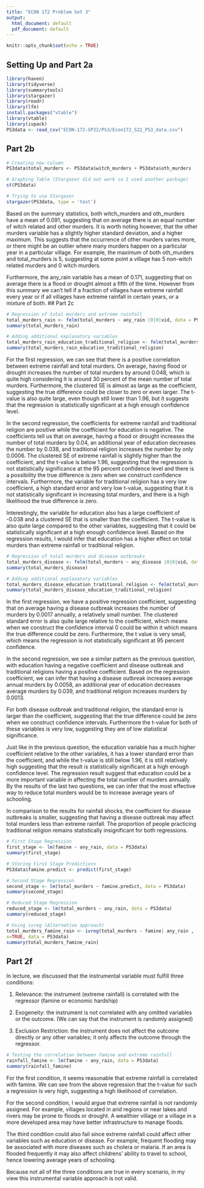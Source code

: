 ```yaml
---
title: "ECON 172 Problem Set 3"
output:
  html_document: default
  pdf_document: default
---
```


```r
knitr::opts_chunk$set(echo = TRUE)
```

## Setting Up and Part 2a
```r
library(haven)
library(tidyverse)
library(summarytools)
library(stargazer)
library(readr)
library(lfe)
install.packages("vtable")
library(vtable)
library(ivpack)
PS3data <- read_csv("ECON-172-SP22/PS3/Econ172_S22_PS3_data.csv")
```
## Part 2b
```r
# Creating new column
PS3data$total_murders <- PS3data$witch_murders + PS3data$oth_murders

# Graphing Table (Stargazer did not work so I used another package)
st(PS3data)

# Trying to use Stargazer
stargazer(PS3data, type = 'text')
```
  Based on the summary statistics, both witch_murders and oth_murders have a mean of 0.091, suggesting that on average there is an equal number of witch related and other murders. It is worth noting however, that the other murders variable has a slightly higher standard deviation, and a higher maximum. This suggests that the occurrence of other murders varies more, or there might be an outlier where many murders happen on a particular year in a particular village. For example, the maximum of both oth_murders and total_murders is 5, suggesting at some point a village has 5 non-witch related murders and 0 witch murders. 
  
  Furthermore, the any_rain variable has a mean of 0.171, suggesting that on average there is a flood or drought almost a fifth of the time. However from this summary we can't tell if a fraction of villages have extreme rainfall every year or if all villages have extreme rainfall in certain years, or a mixture of both. 
## Part 2c
```r
# Regression of total murders and extreme rainfall
total_murders_rain <- felm(total_murders ~ any_rain |0|0|vid, data = PS3data)
summary(total_murders_rain)

# Adding additional explanatory variables
total_murders_rain_education_traditional_religion <- felm(total_murders ~ any_rain + educat + trad_relig |0|0|vid, data = PS3data)
summary(total_murders_rain_education_traditional_religion)
```
  For the first regression, we can see that there is a positive correlation between extreme rainfall and total murders. On average, having flood or drought increases the number of total murders by around 0.048, which is quite high considering it is around 30 percent of the mean number of total murders. Furthermore, the clustered SE is almost as large as the coefficient, suggesting the true difference could be closer to zero or even larger. The t-value is also quite large, even though still lower than 1.96, but it suggests that the regression is statistically significant at a high enough confidence level. 
  
  In the second regression, the coefficients for extreme rainfall and traditional religion are positive while the coefficient for education is negative. The coefficients tell us that on average, having a flood or drought increases the number of total murders by 0.04, an additional year of education decreases the number by 0.038, and traditional religion increases the number by only 0.0006. The clustered SE of extreme rainfall is slightly higher than the coefficient, and the t-value is below 1.96, suggesting that the regression is not statistically significance at the 95 percent confidence level and there is a possibility the true difference is zero when we construct confidence intervals. Furthermore, the variable for traditional religion has a very low coefficient, a high standard error and very low t-value, suggesting that it is not statistically significant in increasing total murders, and there is a high likelihood the true difference is zero. 
  
  Interestingly, the variable for education also has a large coefficient of -0.038 and a clustered SE that is smaller than the coefficient. The t-value is also quite large compared to the other variables, suggesting that it could be statistically significant at a high enough confidence level. Based on the regression results, I would infer that education has a higher effect on total murders than extreme rainfall or traditional religion. 
```r
# Regression of total murders and disease outbreaks
total_murders_disease <- felm(total_murders ~ any_disease |0|0|vid, data = PS3data)
summary(total_murders_disease)

# Adding additional explanatory variables
total_murders_disease_education_traditional_religion <- felm(total_murders ~ any_disease + educat + trad_relig |0|0|vid, data = PS3data)
summary(total_murders_disease_education_traditional_religion)
```
  In the first regression, we have a positive regression coefficient, suggesting that on average having a disease outbreak increases the number of murders by 0.0017 annually, a relatively small number. The clustered standard error is also quite large relative to the coefficient, which means when we construct the confidence interval 0 could be within it which means the true difference could be zero. Furthermore, the t value is very small, which means the regression is not statistically significant at 95 percent confidence.
  
  In the second regression, we see a similar pattern as the previous question, with education having a negative coefficient and disease outbreak and traditional religions having a positive coefficient. Based on the regression coefficient, we can infer that having a disease outbreak increases average annual murders by 0.0058, an additional year of education decreases average murders by 0.039, and traditional religion increases murders by 0.0013. 
  
  For both disease outbreak and traditional religion, the standard error is larger than the coefficient, suggesting that the true difference could be zero when we construct confidence intervals. Furthermore the t-value for both of these variables is very low, suggesting they are of low statistical significance.
  
  Just like in the previous question, the education variable has a much higher coefficient relative to the other variables, it has a lower standard error than the coefficient, and while the t-value is still below 1.96, it is still relatively high suggesting that the result is statistically significant at a high enough confidence level. The regression result suggest that education could be a more important variable in affecting the total number of murders annually. By the results of the last two questions, we can infer that the most effective way to reduce total murders would be to increase average years of schooling. 
  
  In comparison to the results for rainfall shocks, the coefficient for disease outbreaks is smaller, suggesting that having a disease outbreak may affect total murders less than extreme rainfall. The proportion of people practicing traditional religion remains statistically insignificant for both regressions. 
```r
# First Stage Regression
first_stage <- lm(famine ~ any_rain, data = PS3data)
summary(first_stage)

# Storing First Stage Predictions
PS3data$famine.predict <- predict(first_stage)

# Second Stage Regression
second_stage <- lm(total_murders ~ famine.predict, data = PS3data)
summary(second_stage)

# Reduced Stage Regression
reduced_stage <- lm(total_murders ~ any_rain, data = PS3data)
summary(reduced_stage)

# Using ivreg (Alternative approach)
total_murders_famine_rain <- ivreg(total_murders ~ famine| any_rain ,
x=TRUE, data = PS3data)
summary(total_murders_famine_rain)
```
## Part 2f
In lecture, we discussed that the instrumental variable must fulfill three conditions:

1. Relevance: the instrument (extreme rainfall) is correlated with the regressor (famine or economic hardship)

2. Exogeneity: the instrument is not correlated with any omitted variables or the outcome. (We can say that the instrument is randomly assigned)

3. Exclusion Restriction: the instrument does not affect the outcome directly or any other variables; it only affects the outcome through the regressor.
```r
# Testing the correlation between famine and extreme rainfall
rainfall_famine <- lm(famine ~ any_rain, data = PS3data)
summary(rainfall_famine)
```
  For the first condition, it seems reasonable that extreme rainfall is correlated with famine. We can see from the above regression that the t-value for such a regression is very high, suggesting a high likelihood of correlation.
  
  For the second condition, I would argue that extreme rainfall is not randomly assigned. For example, villages located in arid regions or near lakes and rivers may be prone to floods or drought. A wealthier village or a village in a more developed area may have better infrastructure to manage floods. 
  
  The third condition could also fail since extreme rainfall could affect other variables such as education or disease. For example, frequent flooding may be associated with more diseases such as cholera or malaria. If an area is flooded frequently it may also affect childrens' ability to travel to school, hence lowering average years of schooling. 
  
  Because not all of the three conditions are true in every scenario, in my view this instrumental variable approach is not valid. 